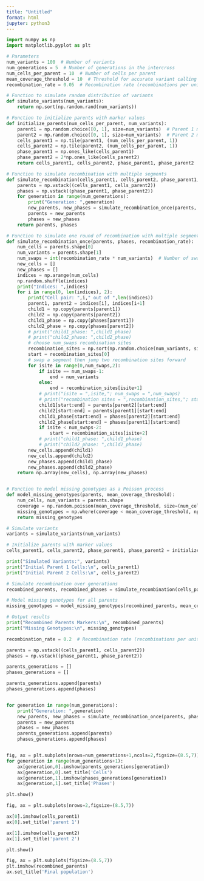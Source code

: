 ```yaml
---
title: "Untitled"
format: html
jupyter: python3
---
```


```python
import numpy as np
import matplotlib.pyplot as plt
```

```python

# Parameters
num_variants = 100  # Number of variants
num_generations = 5  # Number of generations in the intercross
num_cells_per_parent = 10  # Number of cells per parent
mean_coverage_threshold = 10  # Threshold for accurate variant calling
recombination_rate = 0.05  # Recombination rate (recombinations per unit genome length)

# Function to simulate random distribution of variants
def simulate_variants(num_variants):
    return np.sort(np.random.rand(num_variants))

# Function to initialize parents with marker values
def initialize_parents(num_cells_per_parent, num_variants):
    parent1 = np.random.choice([0, 1], size=num_variants)  # Parent 1 markers
    parent2 = np.random.choice([0, 1], size=num_variants)  # Parent 2 markers
    cells_parent1 = np.tile(parent1, (num_cells_per_parent, 1))
    cells_parent2 = np.tile(parent2, (num_cells_per_parent, 1))
    phase_parent1 = np.ones_like(cells_parent1)
    phase_parent2 = 2*np.ones_like(cells_parent2)
    return cells_parent1, cells_parent2, phase_parent1, phase_parent2

# Function to simulate recombination with multiple segments
def simulate_recombination(cells_parent1, cells_parent2, phase_parent1, phase_parent2, num_generations, recombination_rate):
    parents = np.vstack((cells_parent1, cells_parent2))
    phases = np.vstack((phase_parent1, phase_parent2))
    for generation in range(num_generations):
        print("Generation: ",generation)
        new_parents, new_phases = simulate_recombination_once(parents, phases, recombination_rate)
        parents = new_parents
        phases = new_phases
    return parents, phases

# Function to simulate one round of recombination with multiple segments
def simulate_recombination_once(parents, phases, recombination_rate):
    num_cells = parents.shape[0]
    num_variants = parents.shape[1]
    num_swaps = int(recombination_rate * num_variants)  # Number of swaps based on recombination rate
    new_cells = []
    new_phases = []
    indices = np.arange(num_cells)
    np.random.shuffle(indices)
    print("Indices: ",indices)
    for i in range(0, len(indices), 2):
        print("Cell pair: ",i," out of ",len(indices))
        parent1, parent2 = indices[i], indices[i+1]
        child1 = np.copy(parents[parent1])
        child2 = np.copy(parents[parent2])
        child1_phase = np.copy(phases[parent1])
        child2_phase = np.copy(phases[parent2])
        # print("child1_phase: ",child1_phase)
        # print("child2_phase: ",child2_phase)
        # choose num_swaps recombination sites
        recombination_sites = np.sort(np.random.choice(num_variants, size=num_swaps, replace=False))
        start = recombination_sites[0]
        # swap a segment then jump two recombination sites forward
        for isite in range(0,num_swaps,2):
            if isite == num_swaps-1:
                end = num_variants
            else:
                end = recombination_sites[isite+1]
            # print("isite = ",isite,"; num_swaps = ",num_swaps)
            # print("recombination sites = ",recombination_sites,"; start = ",start,"; end = ",end)
            child1[start:end] = parents[parent2][start:end]
            child2[start:end] = parents[parent1][start:end]
            child1_phase[start:end] = phases[parent2][start:end]
            child2_phase[start:end] = phases[parent1][start:end]
            if isite < num_swaps-2:
                start = recombination_sites[isite+2]
            # print("child1_phase: ",child1_phase)
            # print("child2_phase: ",child2_phase)
        new_cells.append(child1)
        new_cells.append(child2)
        new_phases.append(child1_phase)
        new_phases.append(child2_phase)
    return np.array(new_cells), np.array(new_phases)


# Function to model missing genotypes as a Poisson process
def model_missing_genotypes(parents, mean_coverage_threshold):
    num_cells, num_variants = parents.shape
    coverage = np.random.poisson(mean_coverage_threshold, size=(num_cells, num_variants))
    missing_genotypes = np.where(coverage < mean_coverage_threshold, np.nan, parents)
    return missing_genotypes

# Simulate variants
variants = simulate_variants(num_variants)

# Initialize parents with marker values
cells_parent1, cells_parent2, phase_parent1, phase_parent2 = initialize_parents(num_cells_per_parent, num_variants)

print("Simulated Variants:", variants)
print("Initial Parent 1 Cells:\n", cells_parent1)
print("Initial Parent 2 Cells:\n", cells_parent2)

# Simulate recombination over generations
recombined_parents, recombined_phases = simulate_recombination(cells_parent1, cells_parent2, phase_parent1, phase_parent2, num_generations, recombination_rate)

# Model missing genotypes for all parents
missing_genotypes = model_missing_genotypes(recombined_parents, mean_coverage_threshold)

# Output results
print("Recombined Parents Markers:\n", recombined_parents)
print("Missing Genotypes:\n", missing_genotypes)


```
```python

recombination_rate = 0.2  # Recombination rate (recombinations per unit genome length)

parents = np.vstack((cells_parent1, cells_parent2))
phases = np.vstack((phase_parent1, phase_parent2))

parents_generations = []
phases_generations = []

parents_generations.append(parents)
phases_generations.append(phases)


for generation in range(num_generations):
    print("Generation: ",generation)
    new_parents, new_phases = simulate_recombination_once(parents, phases, recombination_rate)
    parents = new_parents
    phases = new_phases
    parents_generations.append(parents)
    phases_generations.append(phases)


fig, ax = plt.subplots(nrows=num_generations+1,ncols=2,figsize=(8.5,7))
for generation in range(num_generations+1):
    ax[generation,0].imshow(parents_generations[generation])
    ax[generation,0].set_title('Cells')
    ax[generation,1].imshow(phases_generations[generation])
    ax[generation,1].set_title('Phases')

plt.show()


```

```python

fig, ax = plt.subplots(nrows=2,figsize=(8.5,7))

ax[0].imshow(cells_parent1)
ax[0].set_title('parent 1')

ax[1].imshow(cells_parent2)
ax[1].set_title('parent 2')

plt.show()
```

```python

fig, ax = plt.subplots(figsize=(8.5,7))
plt.imshow(recombined_parents)
ax.set_title('Final population')

```